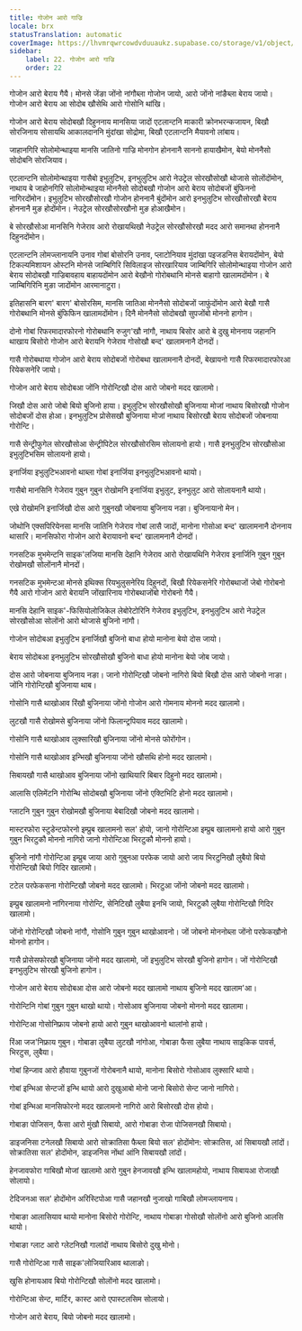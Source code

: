 ```yaml
---
title: गोजोन आरो गाज्रि
locale: brx
statusTranslation: automatic
coverImage: https://lhvmrqwrcowdvduuaukz.supabase.co/storage/v1/object/public/strapi-uploads/small_cover-educacion-fundamental.webp-2d51a7828a2b1309555be27f7e2a61a0.webp
sidebar:
    label: 22. गोजोन आरो गाज्रि
    order: 22
---
```

गोजोन आरो बेराय गैयै। मोनसे जेंङा जोंनो नांगौब्ला गोजोन जायो, आरो जोंनो नांङैब्ला बेराय जायो। गोजोन आरो बेराय आ सोदोब खौसेथि आरो गोसोनि थांखि।

गोजोन आरो बेराय सोदोबखौ दिहुननाय मानसिया जादों एटलान्टनि माकारी क्रोनभरन्कजायन, बिखौ सोरजिनाय सोसायथि आकालदाननि मुंदांखा सोद्रोमा, बिखौ एटलान्टनि मैयावनो लांबाय।

जाहानगिरि सोलोमोन्थाइया मानसि जातिनो गाज्रि मोनगोन होननानै साननो हायाखैमोन, बेयो मोननैसो सोदोबनि सोरजियाव।

एटलान्टनि सोलोमोन्थाइया गासैबो इभुलुटिभ, इनभुलुटिभ आरो नेउट्रेल सोरखौसोखौ थोजासे सोलोंदोंमोन, नाथाय बे जाहोनगिरि सोलोमोन्थाइया मोननैसो सोदोबखौ गोजोन आरो बेराय सोदोबजों बुंफिननो नागिरदोंमोन। इभुलुटिभ सोरखौसोरखौ गोजोन होननानै बुंदोंमोन आरो इनभुलुटिभ सोरखौसोरखौ बेराय होननानै मुङ होदोंमोन। नेउट्रेल सोरखौसोरखौनो मुङ होआखैमोन।

बे सोरखौसोआ मानसिनि गेजेराव आरो रोखायथिखौ नेउट्रेल सोरखौसोरखौ मदद आरो समानथा होननानै दिहुनदोंमोन।

एटलान्टनि लोमज्लानायनि उनाव गोबां बोसोरनि उनाव, प्लाटोनियाव मुंदांखा पइजडनिस बेरायदोंमोन, बेयो टिकल्यमिशायन ओस्टनि मोनसे जाम्बिगिरि सिविलाइज सोरखारियाव जाम्बिगिरि सोलोमोन्थाइया गोजोन आरो बेराय सोदोबखौ गाज्रिबावहाय बाहायदोंमोन आरो बेखौनो गोरोबथानि मोनसे बाहागो खालामदोंमोन। बे जाम्बिगिरिनि मुङा जादोंमोन आरमानाटुरा।

इतिहासनि बारग' बारग' बोसोरसिम, मानसि जातिआ मोननैसो सोदोबजों जाफुंदोंमोन आरो बेखौ गासै गोरोबथानि मोनसे बुंफिफिन खालामदोंमोन। दिनै मोननैसो सोदोबखौ सुपजोंबो मोननो हागोन।

दोनो गोबां रिफरमादारफोरनो गोरोबथानि रुजुग'खौ नांगौ, नाथाय बिसोर आरो बे दुखु मोननाय जहाननि थाखाय बिसोरो गोजोन आरो बेरायनि गेजेराव गोसोखौ बन्द' खालामनानै दोनदों।

गासै गोरोबथाया गोजोन आरो बेराय सोदोबजों गोरोबथा खालामनानै दोनदों, बेखायनो गासै रिफरमादारफोरआ रियेकसनेरि जायो।

गोजोन आरो बेराय सोदोबआ जोंनि गोरोन्टिखौ दोस आरो जोबनो मदद खालामो।

जिखौ दोस आरो जोबो बियो बुजिनो हाया। इभुलुटिभ सोरखौसोखौ बुजिनाया मोजां नाथाय बिसोरखौ गोजोन सोदोबजों दोस होआ। इनभुलुटिभ प्रोसेसखौ बुजिनाया मोजां नाथाय बिसोरखौ बेराय सोदोबजों जोबनाया गोरोन्टि।

गासै सेन्ट्रीफुगेल सोरखौसोआ सेन्ट्रीपिटेल सोरखौसोरसिम सोलायनो हायो। गासै इनभुलुटिभ सोरखौसोआ इभुलुटिभसिम सोलायनो हायो।

इनार्जिया इभुलुटिभआवनो थाब्ला गोबां इनार्जिया इनभुलुटिभआवनो थायो।

गासैबो मानसिनि गेजेराव गुबुन गुबुन रोखोमनि इनार्जिया इभुलुट, इनभुलुट आरो सोलायनानै थायो।

एखे रोखोमनि इनार्जिखौ दोस आरो गुबुनखौ जोबनाया बुजिनाय नङा। बुजिनायानो मेन।

जोथोनि एक्सपिरियेनसा मानसि जातिनि गेजेराव गोबां लासै जादों, मानोना गोसोआ बन्द' खालामनानै दोननाय थासारि। मानसिफोरा गोजोन आरो बेरायावनो बन्द' खालामनानै दोनदों।

गनसटिक मुभमेन्टनि साइक'लजिया मानसि देहानि गेजेराव आरो रोखायथिनि गेजेराव इनार्जिनि गुबुन गुबुन रोखोमखौ सोलोंनानै मोनदों।

गनसटिक मुभमेन्टआ मोनसे इथिक्स रियभुलुसनेरिय दिहुनदों, बिखौ रियेकसनेरि गोरोबथाजों जेबो गोरोबनो गैयै आरो गोजोन आरो बेरायनि जोंखारिनाय गोरोबथाजोंबो गोरोबनो गैयै।

मानसि देहानि साइक'-फिसियोलोजिकेल लेबोरेटोरिनि गेजेराव इभुलुटिभ, इनभुलुटिभ आरो नेउट्रेल सोरखौसोआ सोलोंनो आरो थोजासे बुजिनो नांगौ।

गोजोन सोदोबआ इभुलुटिभ इनार्जिखौ बुजिनो बाधा होयो मानोना बेयो दोस जायो।

बेराय सोदोबआ इनभुलुटिभ सोरखौसोखौ बुजिनो बाधा होयो मानोना बेयो जोब जायो।

दोस आरो जोबनाया बुजिनाय नङा। जानो गोरोन्टिखौ जोबनो नागिरो बियो बिखौ दोस आरो जोबनो नाङा। जोंनि गोरोन्टिखौ बुजिनाया थाब।

गोसोनि गासै थाखोआव रिंखौ बुजिनाया जोंनो गोजोन आरो गोमनाय मोननो मदद खालामो।

लुटखौ गासै रोखोमसे बुजिनाया जोंनो फिलान्ट्रपियाव मदद खालामो।

गोसोनि गासै थाखोआव लुक्सारिखौ बुजिनाया जोंनो मोनसे फोरोंगोन।

गोसोनि गासै थाखोआव इन्भिखौ बुजिनाया जोंनो खौसथि होनो मदद खालामो।

सिबायखौ गासै थाखोआव बुजिनाया जोंनो खाथियारि बिबार दिहुनो मदद खालामो।

आलासि एलिमेंटनि गोरोन्थि सोदोबखौ बुजिनाया जोंनो एक्टिभिटि होनो मदद खालामो।

ग्लाटनि गुबुन गुबुन रोखोमखौ बुजिनाया बेबादिखौ जोबनो मदद खालामो।

मास्टरफोरा स्टुडेन्टफोरनो इम्प्रुब खालामनो सल' होयो, जानो गोरोन्टिआ इम्प्रुब खालामनो हायो आरो गुबुन गुबुन भिरटुकौ मोननो नागिरो जानो गोरोन्टिआ भिरटुकौ मोननो हायो।

बुजिनो नांगौ गोरोन्टिआ इम्प्रुब जाया आरो गुबुनआ परफेक जायो आरो जाय भिरटुनिखौ लुबैयो बियो गोरोन्टिखौ बियो गिदिर खालामो।

टटेल परफेकसना गोरोन्टिखौ जोबनो मदद खालामो। भिरटुआ जोंनो जोबनो मदद खालामो।

इम्प्रुब खालामनो नांगिरनाया गोरोन्टि, सेनिटिखौ लुबैया इनभि जायो, भिरटुकौ लुबैया गोरोन्टिखौ गिदिर खालामो।

जोंनो गोरोन्टिखौ जोबनो नांगौ, गोसोनि गुबुन गुबुन थाखोआवनो। जों जोबनो मोननोब्ला जोंनो परफेकखौनो मोननो हागोन।

गासै प्रोसेसफोरखौ बुजिनाया जोंनो मदद खालामो, जों इभुलुटिभ सोरखौ बुजिनो हागोन। जों गोरोन्टिखौ इनभुलुटिभ सोरखौ बुजिनो हागोन।

गोजोन आरो बेराय सोदोबआ दोस आरो जोबनो मदद खालामो नाथाय बुजिनो मदद खालाम'आ।

गोरोन्टिनि गोबां गुबुन गुबुन थाखो थायो। गोसोआव बुजिनाया जोबनो मोननो मदद खालामा।

गोरोन्टिआ गोसोनिफ्राय जोबनो हायो आरो गुबुन थाखोआवनो थालांनो हायो।

रिंआ जज'निफ्राय गुबुन। गोबाङा लुबैया लुटखौ नांगोआ, गोबाङा फैसा लुबैया नाथाय साइकिक पावर्स, भिरटुस, लुबैया।

गोबां हिन्जाव आरो हौवाया गुबुनजों गोरोबनानै थायो, मानोना बिसोरो गोसोआव लुक्सारि थायो।

गोबां इन्भिआ सेन्टजों इन्भि थायो आरो दुखुआबो मोनो जानो बिसोरो सेन्ट जानो नागिरो।

गोबां इन्भिआ मानसिफोरनो मदद खालामनो नागिरो आरो बिसोरखौ दोस होयो।

गोबाङा पोजिसन, फैसा आरो मुंखौ सिबायो, आरो गोबाङा रोजा पोजिसनखौ सिबायो।

डाइजनिसा टनेलखौ सिबायो आरो सोक्रातिसा फैब्ला बियो सल' होदोंमोन: सोक्रातिस, आं सिबायखौ लांदों। सोक्रातिसा सल' होदोंमोन, डाइजनिस नोंथां आंनि सिबायखौ लांदों।

हेनजावफोरा गाबिखौ मोजां खालामो आरो गुबुन हेनजावखौ इन्भि खालामहोयो, नाथाय सिबायआ रोजाखौ सोलायो।

टेदिजनआ सल' होदोंमोन अरिस्टिपोआ गासै जहानखौ नुजाखो गाबिखौ लोमज्लायनाय।

गोबाङा आलासियाव थायो मानोना बिसोरो गोरोन्टि, नाथाय गोबाङा गोसोखौ सोलोंनो आरो बुजिनो आलसि थायो।

गोबाङा ग्लाट आरो ग्लेटनिखौ गालांदों नाथाय बिसोरो दुखु मोनो।

गासै गोरोन्टिआ गासै साइक'लोजियारिआव थालाङो।

खुसि होनायआव बियो गोरोन्टिखौ सोलोंनो मदद खालामो।

गोरोन्टिआ सेन्ट, मार्टिर, कास्ट आरो एपास्टलसिम सोलायो।

गोजोन आरो बेराय, बियो जोबनो मदद खालामो।
